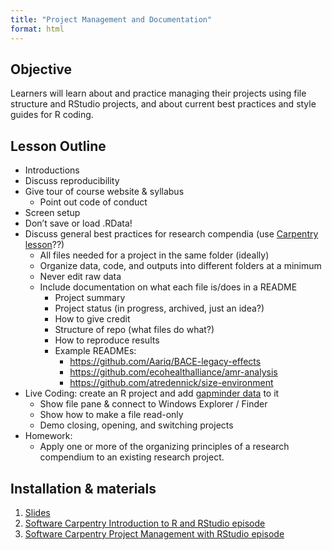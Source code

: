 ```yaml
---
title: "Project Management and Documentation"
format: html
---
```


## Objective

Learners will learn about and practice managing their projects using file structure and RStudio projects, and about current best practices and style guides for R coding.

## Lesson Outline

-   Introductions
-   Discuss reproducibility
-   Give tour of course website & syllabus
    -   Point out code of conduct
-   Screen setup
-   Don't save or load .RData!
-   Discuss general best practices for research compendia (use [Carpentry lesson](https://swcarpentry.github.io/r-novice-gapminder/02-project-intro)??)
    -   All files needed for a project in the same folder (ideally)
    -   Organize data, code, and outputs into different folders at a minimum
    -   Never edit raw data
    -   Include documentation on what each file is/does in a README
        -   Project summary
        -   Project status (in progress, archived, just an idea?)
        -   How to give credit
        -   Structure of repo (what files do what?)
        -   How to reproduce results
        -   Example READMEs:
            -   <https://github.com/Aariq/BACE-legacy-effects>
            -   <https://github.com/ecohealthalliance/amr-analysis>
            -   <https://github.com/atredennick/size-environment>
-   Live Coding: create an R project and add [gapminder data](https://swcarpentry.github.io/r-novice-gapminder/data/gapminder_data.csv) to it
    -   Show file pane & connect to Windows Explorer / Finder
    -   Show how to make a file read-only
    -   Demo closing, opening, and switching projects
-   Homework:
    -   Apply one or more of the organizing principles of a research compendium to an existing research project.

## Installation & materials

1.  [Slides](slides.qmd)
2.  [Software Carpentry Introduction to R and RStudio episode](https://swcarpentry.github.io/r-novice-gapminder/01-rstudio-intro)
3.  [Software Carpentry Project Management with RStudio episode](https://swcarpentry.github.io/r-novice-gapminder/02-project-intro)

```{=html}
<!--
## Notes from before

### Modifications

-   RStudio
    -   Can skip most of the Introduction to R and RStudio lesson, but may be helpful as a refresher.
    -   Focus on setting up RStudio for reproducibility---don't save or restore workspace, restart R session often.
    -   Show command palette with {{< kbd mac=Cmd-Shift-P win=Control-Shift-P >}}
-   Project management
    -   Do "Best practices for project organization" including yellow "Tip: Good Enough Practices for Scientific Computing" box
    -   Then "A possible solution" section about R projects
    -   Include splitting scripts up into modular chunks to promote reproducibility and avoiding rerunning time-intensive data cleaning
-   Coding best practices
    -   Condensed into a [single slide](https://docs.google.com/presentation/d/1WNNHQtzq2IUMA0RPz9pwgDCTMLzMIxqQhQsTuR0m_BY/edit#slide=id.geda00d7b2c_0_0)

## Teaching notes

-   Include how R projects promotes reproducibility, by being able to save scripts and close them or entire project
-   When students download data, they will need to move it into the new project which helps mentally connect file pane of RStudio with filesystem of computer

## Homework

Apply one or more of the organizing principles of a research compendium to an existing research project.
-->
```
